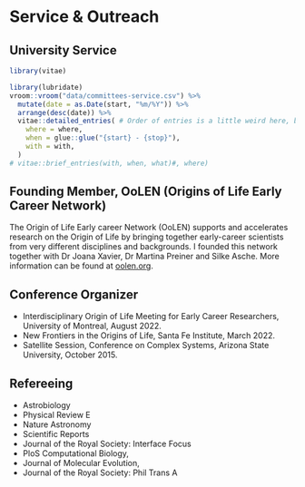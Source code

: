 # Service & Outreach

## University Service

```r
library(vitae)

library(lubridate)
vroom::vroom("data/committees-service.csv") %>%
  mutate(date = as.Date(start, "%m/%Y")) %>%
  arrange(desc(date)) %>%
  vitae::detailed_entries( # Order of entries is a little weird here, but it looks good
    where = where,
    when = glue::glue("{start} - {stop}"),
    with = with,
  )
# vitae::brief_entries(with, when, what)#, where)
```


## Founding Member, OoLEN (Origins of Life Early Career Network)

The Origin of Life Early career Network (OoLEN) supports and accelerates research on the Origin of Life by bringing together early-career scientists from very different disciplines and backgrounds. I founded this network together with Dr Joana Xavier, Dr Martina Preiner and Silke Asche. More information can be found at [oolen.org](https://oolen.org/).

## Conference Organizer
- Interdisciplinary Origin of Life Meeting for Early Career Researchers, University of Montreal, August 2022.
- New Frontiers in the Origins of Life, Santa Fe Institute, March 2022.
- Satellite Session, Conference on Complex Systems, Arizona State University, October 2015.

## Refereeing
- Astrobiology
- Physical Review E
- Nature Astronomy
- Scientific Reports
- Journal of the Royal Society: Interface Focus
- PloS Computational Biology,
- Journal of Molecular Evolution,
- Journal of the Royal Society: Phil Trans A